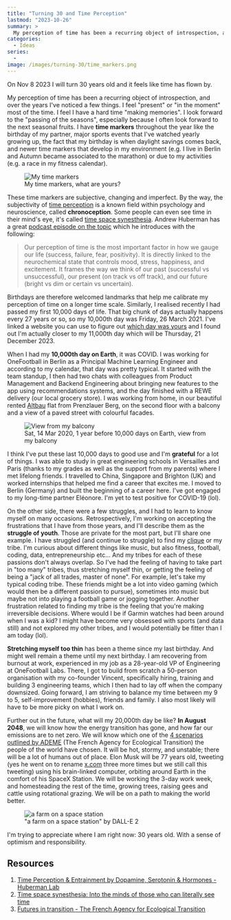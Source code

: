 ```yaml
---
title: "Turning 30 and Time Perception"
lastmod: "2023-10-26"
summary: >
  My perception of time has been a recurring object of introspection, and over the years I've noticed a few things that I share in this blog post as I'm about to turn 30 years old.
categories:
  - Ideas
series:
  -
image: /images/turning-30/time_markers.png
---
```


On Nov 8 2023 I will turn 30 years old and it feels like time has flown by.

My perception of time has been a recurring object of introspection, and over the years I've noticed a few things. I feel "present" or "in the moment" most of the time. I feel I have a hard time "making memories". I look forward to the "passing of the seasons", especially because I often look forward to the next seasonal fruits. I have **time markers** throughout the year like the birthday of my partner, major sports events that I've watched yearly growing up, the fact that my birthday is when daylight savings comes back, and newer time markers that develop in my environment (e.g. I live in Berlin and Autumn became associated to the marathon) or due to my activities (e.g. a race in my fitness calendar).

<figure>
  <img src="/images/turning-30/time_markers.png" alt="My time markers" />
  <figcaption>My time markers, what are yours?</figcaption>
</figure>

These time markers are subjective, changing and imperfect. By the way, the subjectivity of [time perception](https://en.wikipedia.org/wiki/Time_perception) is a known field within psychology and neuroscience, called **chronoception**. Some people can even see time in their mind's eye, it's called [time space synesthesia](https://www.zmescience.com/feature-post/health/mind-brain/space-time-synesthesia/). Andrew Huberman has a great [podcast episode on the topic](https://youtu.be/8IWDAqodDas?si=WAMaosjhYqMHniU1) which he introduces with the following:

> Our perception of time is the most important factor in how we gauge our life (success, failure, fear, positivity). It is directly linked to the neurochemical state that controls mood, stress, happiness, and excitement. It frames the way we think of our past (successful vs unsuccessful), our present (on track vs off track), and our future (bright vs dim or certain vs uncertain).

Birthdays are therefore welcomed landmarks that help me calibrate my perception of time on a longer time scale. Similarly, I realised recently I had passed my first 10,000 days of life. That big chunk of days actually happens every 27 years or so, so my 10,000th day was Friday, 26 March 2021. I've linked a website you can use to figure out [which day was yours](https://www.timeanddate.com/date/dateadded.html?d1=8&m1=11&y1=1993&type=add&ay=&am=&aw=&ad=10000&rec=) and I found out I'm actually closer to my 11,000th day which will be Thursday, 21 December 2023.

When I had my **10,000th day on Earth**, it was COVID. I was working for OneFootball in Berlin as a Principal Machine Learning Engineer and according to my calendar, that day was pretty typical. It started with the team standup, I then had two chats with colleagues from Product Management and Backend Engineering about bringing new features to the app using recommendations systems, and the day finished with a REWE delivery (our local grocery store). I was working from home, in our beautiful rented [Altbau](https://de.wikipedia.org/wiki/Altbau) flat from Prenzlauer Berg, on the second floor with a balcony and a view of a paved street with colourful facades.

<figure>
  <img src="/images/turning-30/flat_view.jpg" alt="View from my balcony" />
  <figcaption>
    Sat, 14 Mar 2020, 1 year before 10,000 days on Earth, view from my balcony
  </figcaption>
</figure>

I think I've put these last 10,000 days to good use and I'm **grateful** for a lot of things. I was able to study in great engineering schools in Versailles and Paris (thanks to my grades as well as the support from my parents) where I met lifelong friends. I travelled to China, Singapore and Brighton (UK) and worked internships that helped me find a career that excites me. I moved to Berlin (Germany) and built the beginning of a career here. I've got engaged to my long-time partner Eléonore. I'm yet to test positive for COVID-19 (lol).

On the other side, there were a few struggles, and I had to learn to know myself on many occasions. Retrospectively, I'm working on accepting the frustrations that I have from those years, and I'll describe them as the **struggle of youth**. Those are private for the most part, but I'll share one example. I have struggled (and continue to struggle) to find my [clique](https://en.wikipedia.org/wiki/Clique) or my tribe. I'm curious about different things like music, but also fitness, football, coding, data, entrepreneurship etc… And my tribes for each of these passions don't always overlap. So I've had the feeling of having to take part in "too many" tribes, thus stretching myself thin, or getting the feeling of being a "jack of all trades, master of none". For example, let's take my typical coding tribe. These friends might be a lot into video gaming (which would then be a different passion to pursue), sometimes into music but maybe not into playing a football game or jogging together. Another frustration related to finding my tribe is the feeling that you're making irreversible decisions. Where would I be if Garmin watches had been around when I was a kid? I might have become very obsessed with sports (and data still) and not explored my other tribes, and I would potentially be fitter than I am today (lol).

**Stretching myself too thin** has been a theme since my last birthday. And might well remain a theme until my next birthday. I am recovering from burnout at work, experienced in my job as a 28-year-old VP of Engineering at OneFootball Labs. There, I got to build from scratch a 50-person organisation with my co-founder Vincent, specifically hiring, training and building 3 engineering teams, which I then had to lay off when the company downsized. Going forward, I am striving to balance my time between my 9 to 5, self-improvement (hobbies), friends and family. I also most likely will have to be more picky on what I work on.

Further out in the future, what will my 20,000th day be like? **In August 2048**, we will know how the energy transition has gone, and how far our emissions are to net zero. We will know which one of the [4 scenarios outlined by ADEME](https://www.ademe.fr/en/futures-in-transition/) (The French Agency for Ecological Transition) the people of the world have chosen. It will be hot, stormy, and unstable; there will be a lot of humans out of place. Elon Musk will be 77 years old, tweeting (yes he went on to rename [x.com](https://x.com/) three more times but we still call this tweeting) using his brain-linked computer, orbiting around Earth in the comfort of his SpaceX Station. We will be working the 3-day work week, and homesteading the rest of the time, growing trees, raising gees and cattle using rotational grazing. We will be on a path to making the world better.

<figure>
  <img
    src="/images/turning-30/farm_space_dalle.png"
    alt="a farm on a space station"
  />
  <figcaption>"a farm on a space station" by DALL-E 2</figcaption>
</figure>

I'm trying to appreciate where I am right now: 30 years old. With a sense of optimism
and responsibility.

## Resources

1. [Time Perception & Entrainment by Dopamine, Serotonin & Hormones - Huberman Lab](https://www.hubermanlab.com/episode/time-perception-and-entrainment-by-dopamine-serotonin-and-hormones)
1. [Time space synesthesia: Into the minds of those who can literally see time](https://www.zmescience.com/feature-post/health/mind-brain/space-time-synesthesia/)
1. [Futures in transition - The French Agency for Ecological Transition](https://www.ademe.fr/en/futures-in-transition/)
